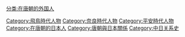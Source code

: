 [[Category:飛鳥時代人物|Category:飛鳥時代人物]]
[[Category:奈良時代人物|Category:奈良時代人物]]
[[Category:平安時代人物|Category:平安時代人物]]
[[Category:在唐朝的日本人|Category:在唐朝的日本人]]
[[Category:唐朝與日本關係|Category:唐朝與日本關係]]
[[Category:中日关系史|Category:中日关系史]]
[[分类:在唐朝的外国人|分类:在唐朝的外国人]]